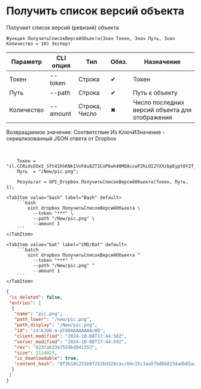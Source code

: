 ﻿---
sidebar_position: 13
---


# Получить список версий объекта
 Получает список версий (ревизий) объекта



`Функция ПолучитьСписокВерсийОбъекта(Знач Токен, Знач Путь, Знач Количество = 10) Экспорт`

  | Параметр | CLI опция | Тип | Обяз. | Назначение |
  |-|-|-|-|-|
  | Токен | --token | Строка | &#x2714; | Токен |
  | Путь | --path | Строка | &#x2714; | Путь к объекту |
  | Количество | --amount | Строка, Число | &#x2716; | Число последних версий объекта для отображения |

  
  Возвращаемое значение:   Соответствие Из КлючИЗначение - сериализованный JSON ответа от Dropbox

<br/>




```bsl title="Пример использования для 1С:Предприятие/OneScript"
    Токен = "sl.CCRidcEOx5_Sft41hhKNkIVvFAu8ZT1CoP6wh40MOAccwPZhLOI2YXXzbpEypt0YZf_3ZGYM9H...";
    Путь  = "/New/pic.png";

    Результат = OPI_Dropbox.ПолучитьСписокВерсийОбъекта(Токен, Путь, 1);
```
    

 <Tabs>
  
    <TabItem value="bash" label="Bash" default>
        ```bash
            oint dropbox ПолучитьСписокВерсийОбъекта \
              --token "***" \
              --path "/New/pic.png" \
              --amount 1
        ```
    </TabItem>
  
    <TabItem value="bat" label="CMD/Bat" default>
        ```batch
            oint dropbox ПолучитьСписокВерсийОбъекта ^
              --token "***" ^
              --path "/New/pic.png" ^
              --amount 1
        ```
    </TabItem>
</Tabs>


```json title="Результат"
{
 "is_deleted": false,
 "entries": [
  {
   "name": "pic.png",
   "path_lower": "/new/pic.png",
   "path_display": "/New/pic.png",
   "id": "id:kJU6-a-pT48AAAAAAAAcWQ",
   "client_modified": "2024-10-08T17:44:58Z",
   "server_modified": "2024-10-08T17:44:59Z",
   "rev": "623fab23a7559bd841553",
   "size": 2114023,
   "is_downloadable": true,
   "content_hash": "0f3b18c255b0f252bd326cacc04c15c3aa57bd6b8234adb65aa7bb2987a65492"
  }
 ]
}
```
